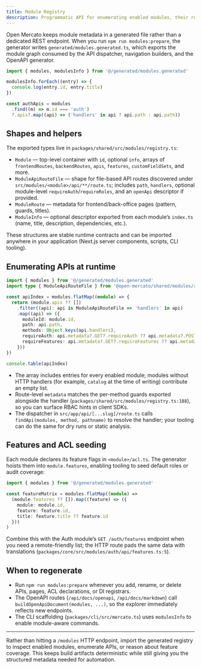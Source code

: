 ```yaml
---
title: Module Registry
description: Programmatic API for enumerating enabled modules, their routes, and feature declarations.
---
```


Open Mercato keeps module metadata in a generated file rather than a dedicated REST endpoint. When you run `npm run modules:prepare`, the generator writes `generated/modules.generated.ts`, which exports the module graph consumed by the API dispatcher, navigation builders, and the OpenAPI generator.

```ts
import { modules, modulesInfo } from '@/generated/modules.generated'

modulesInfo.forEach((entry) => {
  console.log(entry.id, entry.title)
})

const authApis = modules
  .find((m) => m.id === 'auth')
  ?.apis?.map((api) => ('handlers' in api ? api.path : api.path))
```

## Shapes and helpers

The exported types live in `packages/shared/src/modules/registry.ts`:

- `Module` — top-level container with `id`, optional `info`, arrays of `frontendRoutes`, `backendRoutes`, `apis`, `features`, `customFieldSets`, and more.
- `ModuleApiRouteFile` — shape for file-based API routes discovered under `src/modules/<module>/api/**/route.ts`; includes `path`, `handlers`, optional module-level `requireAuth`/`requireRoles`, and an `openApi` descriptor if provided.
- `ModuleRoute` — metadata for frontend/back-office pages (pattern, guards, titles).
- `ModuleInfo` — optional descriptor exported from each module’s `index.ts` (name, title, description, dependencies, etc.).

These structures are stable runtime contracts and can be imported anywhere in your application (Next.js server components, scripts, CLI tooling).

## Enumerating APIs at runtime

```ts
import { modules } from '@/generated/modules.generated'
import type { ModuleApiRouteFile } from '@open-mercato/shared/modules/registry'

const apiIndex = modules.flatMap((module) => {
  return (module.apis ?? [])
    .filter((api): api is ModuleApiRouteFile => 'handlers' in api)
    .map((api) => ({
      moduleId: module.id,
      path: api.path,
      methods: Object.keys(api.handlers),
      requireAuth: api.metadata?.GET?.requireAuth ?? api.metadata?.POST?.requireAuth ?? false,
      requireFeatures: api.metadata?.GET?.requireFeatures ?? api.metadata?.POST?.requireFeatures ?? []
    }))
})

console.table(apiIndex)
```

- The array includes entries for every enabled module; modules without HTTP handlers (for example, `catalog` at the time of writing) contribute an empty list.
- Route-level `metadata` matches the per-method guards exported alongside the handler (`packages/shared/src/modules/registry.ts:188`), so you can surface RBAC hints in client SDKs.
- The dispatcher in `src/app/api/[...slug]/route.ts` calls `findApi(modules, method, pathname)` to resolve the handler; your tooling can do the same for dry runs or static analysis.

## Features and ACL seeding

Each module declares its feature flags in `<module>/acl.ts`. The generator hoists them into `module.features`, enabling tooling to seed default roles or audit coverage:

```ts
import { modules } from '@/generated/modules.generated'

const featureMatrix = modules.flatMap((module) =>
  (module.features ?? []).map((feature) => ({
    module: module.id,
    feature: feature.id,
    title: feature.title ?? feature.id
  }))
)
```

Combine this with the Auth module’s `GET /auth/features` endpoint when you need a remote-friendly list; the HTTP route pads the same data with translations (`packages/core/src/modules/auth/api/features.ts:5`).

## When to regenerate

- Run `npm run modules:prepare` whenever you add, rename, or delete APIs, pages, ACL declarations, or DI registrars.
- The OpenAPI routes (`/api/docs/openapi`, `/api/docs/markdown`) call `buildOpenApiDocument(modules, ...)`, so the explorer immediately reflects new endpoints.
- The CLI scaffolding (`packages/cli/src/mercato.ts`) uses `modulesInfo` to enable module-aware commands.

---

Rather than hitting a `/modules` HTTP endpoint, import the generated registry to inspect enabled modules, enumerate APIs, or reason about feature coverage. This keeps build artifacts deterministic while still giving you the structured metadata needed for automation.
